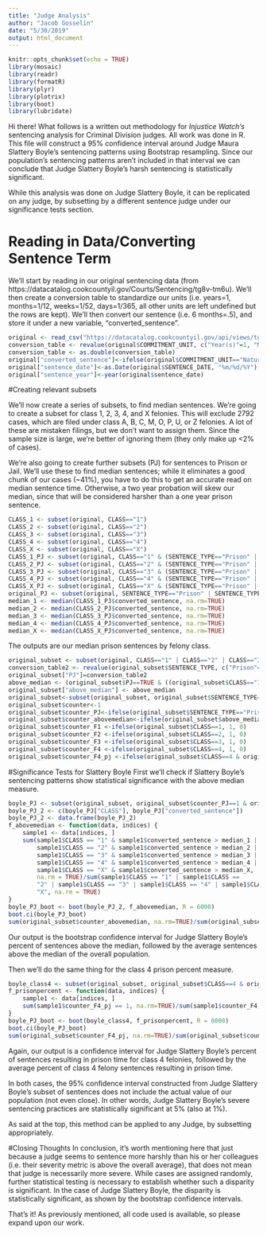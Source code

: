 ```yaml
---
title: "Judge Analysis"
author: "Jacob Gosselin"
date: "5/30/2019"
output: html_document
---
```


```r
knitr::opts_chunk$set(echo = TRUE)
library(mosaic)
library(readr)
library(formatR)
library(plyr)
library(plotrix)
library(boot)
library(lubridate)
```

Hi there! What follows is a written out methodology for *Injustice Watch's* sentencing analysis for Criminal Division judges. All work was done in R. This file will construct a 95% confidence interval around Judge Maura Slattery Boyle's sentencing patterns using Bootstrap resampling. Since our population's sentencing patterns aren't included in that interval we can conclude that Judge Slattery Boyle's harsh sentencing is statistically significant.

While this analysis was done on Judge Slattery Boyle, it can be replicated on any judge, by subsetting by a different sentence judge under our significance tests section.

# Reading in Data/Converting Sentence Term

We'll start by reading in our original sentencing data (from https://datacatalog.cookcountyil.gov/Courts/Sentencing/tg8v-tm6u). We'll then create a conversion table to standardize our units (i.e. years=1, months=1/12, weeks=1/52, days=1/365, all other units are left undefined but the rows are kept). We'll then convert our sentence (i.e. 6 months=.5), and store it under a new variable, "converted_sentence".
```r
original <- read_csv("https://datacatalog.cookcountyil.gov/api/views/tg8v-tm6u/rows.csv?accessType=DOWNLOAD")
conversion_table <- revalue(original$COMMITMENT_UNIT, c("Year(s)"=1, "Months"=1/12, "Weeks"=1/52, "Days"=1/365, "Pounds"=NA, "Dollars"=NA, "Term"=NA))
conversion_table <- as.double(conversion_table)
original["converted_sentence"]<-ifelse(original$COMMITMENT_UNIT=="Natural Life", 100,conversion_table*as.double(original$COMMITMENT_TERM))
original["sentence_date"]<-as.Date(original$SENTENCE_DATE, "%m/%d/%Y")
original["sentence_year"]<-year(original$sentence_date)
```

#Creating relevant subsets

We'll now create a series of subsets, to find median sentences. We're going to create a subset for class 1, 2, 3, 4, and X felonies. This will exclude 2792 cases, which are filed under class A, B, C, M, O, P, U, or Z felonies. A lot of these are mistaken filings, but we don't want to assign them. Since the sample size is large, we're better of ignoring them (they only make up <2% of cases). 

We're also going to create further subsets (PJ) for sentences to Prison or Jail. We'll use these to find median sentences; while it eliminates a good chunk of our cases (~41%), you have to do this to get an accurate read on median sentence time. Otherwise, a two year probation will skew our median, since that will be considered harsher than a one year prison sentence. 

```r
CLASS_1 <- subset(original, CLASS=="1")
CLASS_2 <- subset(original, CLASS=="2")
CLASS_3 <- subset(original, CLASS=="3")
CLASS_4 <- subset(original, CLASS=="4")
CLASS_X <- subset(original, CLASS=="X") 
CLASS_1_PJ <- subset(original, CLASS=="1" & (SENTENCE_TYPE=="Prison" | SENTENCE_TYPE=="Jail"))
CLASS_2_PJ <- subset(original, CLASS=="2" & (SENTENCE_TYPE=="Prison" | SENTENCE_TYPE=="Jail"))
CLASS_3_PJ <- subset(original, CLASS=="3" & (SENTENCE_TYPE=="Prison" | SENTENCE_TYPE=="Jail"))
CLASS_4_PJ <- subset(original, CLASS=="4" & (SENTENCE_TYPE=="Prison" | SENTENCE_TYPE=="Jail"))
CLASS_X_PJ <- subset(original, CLASS=="X" & (SENTENCE_TYPE=="Prison" | SENTENCE_TYPE=="Jail"))
original_PJ <- subset(original, SENTENCE_TYPE=="Prison" | SENTENCE_TYPE=="Jail")
median_1 <- median(CLASS_1_PJ$converted_sentence, na.rm=TRUE)
median_2 <- median(CLASS_2_PJ$converted_sentence, na.rm=TRUE)
median_3 <- median(CLASS_3_PJ$converted_sentence, na.rm=TRUE)
median_4 <- median(CLASS_4_PJ$converted_sentence, na.rm=TRUE)
median_X <- median(CLASS_X_PJ$converted_sentence, na.rm=TRUE)
```
The outputs are our median prison sentences by felony class.

```r
original_subset <- subset(original, CLASS=="1" | CLASS=="2" | CLASS=="3" | CLASS=="4" | CLASS=="X")
conversion_table2 <- revalue(original_subset$SENTENCE_TYPE, c("Prison"=TRUE, "Jail"=TRUE))
original_subset["PJ"]=conversion_table2
above_median <- (original_subset$PJ==TRUE & ((original_subset$CLASS=="1" & original_subset$converted_sentence>median_1) | (original_subset$CLASS=="2" & original_subset$converted_sentence>median_2) | (original_subset$CLASS=="3" & original_subset$converted_sentence>median_3) | (original_subset$CLASS=="4" & original_subset$converted_sentence>median_4) | (original_subset$CLASS=="X" & original_subset$converted_sentence>median_X)))
original_subset["above_median"] <- above_median
original_subset<-subset(original_subset, original_subset$SENTENCE_TYPE=="Prison"|original_subset$SENTENCE_TYPE=="Jail"|original_subset$SENTENCE_TYPE=="Probation")
original_subset$counter<-1
original_subset$counter_PJ<-ifelse(original_subset$SENTENCE_TYPE=="Prison" | original_subset$SENTENCE_TYPE=="Jail", 1, 0)
original_subset$counter_abovemedian<-ifelse(original_subset$above_median==TRUE & original_subset$counter_PJ==1, 1, 0)
original_subset$counter_F1 <-ifelse(original_subset$CLASS==1, 1, 0)
original_subset$counter_F2 <-ifelse(original_subset$CLASS==2, 1, 0)
original_subset$counter_F3 <-ifelse(original_subset$CLASS==3, 1, 0)
original_subset$counter_F4 <-ifelse(original_subset$CLASS==4, 1, 0)
original_subset$counter_F4_pj <-ifelse(original_subset$CLASS==4 & original_subset$SENTENCE_TYPE!="Probation", 1, 0)
```

#Significance Tests for Slattery Boyle 
First we'll check if Slattery Boyle's sentencing patterns show statistical significance with the above median measure.

```r
boyle_PJ <- subset(original_subset, original_subset$counter_PJ==1 & original_subset$SENTENCE_JUDGE=="Maura  Slattery Boyle")
boyle_PJ_2 <- c(boyle_PJ["CLASS"], boyle_PJ["converted_sentence"])
boyle_PJ_2 <- data.frame(boyle_PJ_2)
f_abovemedian <- function(data, indices) {
    sample1 <- data[indices, ]
    sum(sample1$CLASS == "1" & sample1$converted_sentence > median_1 | 
        sample1$CLASS == "2" & sample1$converted_sentence > median_2 | 
        sample1$CLASS == "3" & sample1$converted_sentence > median_3 | 
        sample1$CLASS == "4" & sample1$converted_sentence > median_4 | 
        sample1$CLASS == "X" & sample1$converted_sentence > median_X, 
        na.rm = TRUE)/sum(sample1$CLASS == "1" | sample1$CLASS == 
        "2" | sample1$CLASS == "3" | sample1$CLASS == "4" | sample1$CLASS == 
        "X", na.rm = TRUE)
}
boyle_PJ_boot <- boot(boyle_PJ_2, f_abovemedian, R = 6000)
boot.ci(boyle_PJ_boot)
sum(original_subset$counter_abovemedian, na.rm=TRUE)/sum(original_subset$counter_PJ, na.rm=TRUE)
```

Our output is the bootstrap confidence interval for Judge Slattery Boyle's percent of sentences above the median, followed by the average sentences above the median of the overall population. 

Then we'll do the same thing for the class 4 prison percent measure. 
```r
boyle_class4 <- subset(original_subset, original_subset$CLASS==4 & original_subset$SENTENCE_JUDGE=="Maura  Slattery Boyle")
f_prisonpercent <- function(data, indices) {
    sample1 <- data[indices, ]
    sum(sample1$counter_F4_pj == 1, na.rm=TRUE)/sum(sample1$counter_F4, na.rm=TRUE)
}
boyle_PJ_boot <- boot(boyle_class4, f_prisonpercent, R = 6000)
boot.ci(boyle_PJ_boot)
sum(original_subset$counter_F4_pj, na.rm=TRUE)/sum(original_subset$counter_F4, na.rm=TRUE)
```

Again, our output is a confidence interval for Judge Slattery Boyle's percent of sentences resulting in prison time for class 4 felonies, followed by the average percent of class 4 felony sentences resulting in prison time.

In both cases, the 95% confidence interval constructed from Judge Slattery Boyle's subset of sentences does not include the actual value of our population (not even close). In other words, Judge Slattery Boyle's severe sentencing practices are statistically significant at 5% (also at 1%). 

As said at the top, this method can be applied to any Judge, by subsetting appropriately.

#Closing Thoughts 
In conclusion, it's worth mentioning here that just because a judge seems to sentence more harshly than his or her colleagues (i.e. their severity metric is above the overall average), that does not mean that judge is necessarily more severe. While cases are assigned randomly, further statistical testing is necessary to establish whether such a disparity is significant. In the case of Judge Slattery Boyle, the disparity is statistically significant, as shown by the bootstrap confidence intervals. 

That's it! As previously mentioned, all code used is available, so please expand upon our work.
